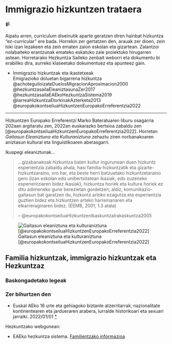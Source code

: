 # Immigrazio hizkuntzen trataera

📹

<!-- -   [ ] Topa hezkuntzako webgunian -->

<!-- -   [ ] Topa adibidiak -->

<!-- -   [ ] Topa... -->

Aipatu arren, curriculum diseinutik aparte geratzen diren hainbat hizkuntza "ez-curricular" ere bada. Horrekin zer gertatzen den, arauak zer dioen, zein toki izan lezakeen eta zein ematen zaion eskolan eta gizartean. Zalantzoi nolabaiteko erantzunak emateko eskatuko zaie proiektuko hirugarren astean. Horretarako Hezkuntza Saileko zenbait weborri eta dokumentu bi erabiliko dira, aurreko klaseetako dokumentuez eta apunteez gain.

-   Immigrazio hizkuntzak eta ikastetxeak\
    Emigrazioko doluetan bigarrena hizkuntza @achoteguiloizateDuelosMigracionAproximacion2000\
    @hezkuntzasailaEleaniztasunaZer2017\
    @hezkuntzasailaEAEkoHezkuntzaSistema2019\
    @larreaHizkuntzaEtorkinakAzterketa2013\
    @europakokontseiluaHizkuntzenEuropakoErreferentzia2022

------------------------------------------------------------------------

Hizkuntzen Europako Erreferentzi Marko Bateratuaren liburu osagarria 202aan argitaratu zen, 2022an euskarazko bertsioa zabaldu zen [@europakokontseiluaHizkuntzenEuropakoErreferentzia2022]. Horretan *Gaitasun Eleaniztuna eta Kulturaniztuna* zehaztu ziren norbanakoaren aniztasun kultural eta linguistikoaren aberasgarri.

Ikuspegi eleaniztunak...

> ...gizabanakoak hizkuntza baten kultur ingurunean duen hizkuntz esperientzia zabaldu ahala, hasi familia-hizkuntzatik eta gizarte-hizkuntzaraino, oro har, eta beste herri batzuetako hizkuntzetaraino gero (izan eskolan edo unibertsitatean ikasiak, edo zuzeneko esperientziaren bidez ikasiak), hizkuntza horiek eta kultura horiek ez ditu adimeneko gune berezietan gordetzen; aldiz, komunikazio-gaitasun bat garatzen du, hizkuntz arloko ezagutza eta esperientzia guztien bidez eta hizkuntzen arteko harremanaren eta elkarreraginaren bidez. (EEMB, 2001, 1.3 atala)
>
> -- @europakokontseiluaHizkuntzenIkaskuntzaIrakaskuntza2005

![Gaitasun eleaniztuna eta kulturaniztuna \[\@europakokontseiluaHizkuntzenEuropakoErreferentzia2022\]](images/clipboard-525234506.png)

## Familia hizkuntzak, immigrazio hizkuntzak eta Hezkuntzaz

### Baskongadetako legeak

### Zer bihurtzen den

-   Euskal AEko 16 urte eta gehiagoko biztanle atzerritarrak, nazionalitate kontinentearen eta jardueraren arabera, lurralde historikoari eta sexuari jarraiki. 2022/01/01 [\*](https://eu.eustat.eus/elementos/ele0013700/euskal-aeko-16-urte-eta-gehiagoko-biztanle-atzerritarrak-nazionalitate-kontinentearen-eta-jardueraren-arabera-lurralde-historikoari-eta-sexuari-jarraiki/tbl0013791_e.html)

Hezkuntzako webgunean:

-   EAEko hezkuntza sistema. [Familientzako informazioa](EAEko%20hezkuntza%20sistema.%20Familientzako%20informazioa)
